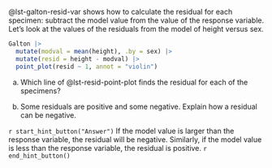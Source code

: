 ::: {.callout-tip #lck-9-02. collapse=true}

@lst-galton-resid-var shows how to calculate the residual for each specimen: subtract the model value from the value of the response variable. Let's look at the values of the residuals from the model of height versus sex. 

:::: {#lst-resid-point-plot}
```r
Galton |> 
  mutate(modval = mean(height), .by = sex) |>
  mutate(resid = height - modval) |>
  point_plot(resid ~ 1, annot = "violin")
```
:::

a. Which line of @lst-resid-point-plot finds the residual for each of the specimens?

b. Some residuals are positive and some negative. Explain how a residual can be negative.

`r start_hint_button("Answer")`
If the model value is larger than the response variable, the residual will be negative. Similarly, if the model value is less than the response variable, the residual is positive.
`r end_hint_button()`

:::
